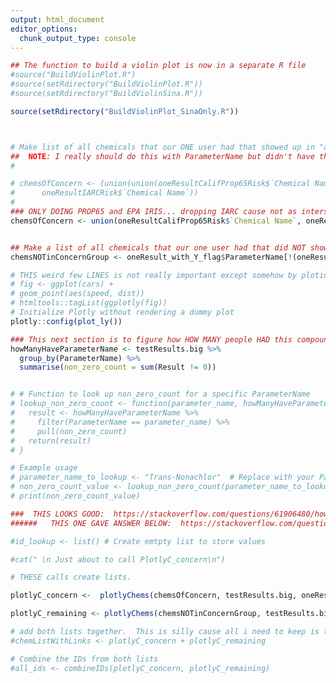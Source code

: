 ```yaml
---
output: html_document
editor_options: 
  chunk_output_type: console
---
```



```r
## The function to build a violin plot is now in a separate R file
#source("BuildViolinPlot.R")
#source(setRdirectory("BuildViolinPlot.R"))
#source(setRdirectory("BuildViolinSina.R"))

source(setRdirectory("BuildViolinPlot_SinaOnly.R"))



# Make list of all chemicals that our ONE user had that showed up in "any" of the databases
##  NOTE: I really should do this with ParameterName but didn't have that  handy... should fix
#

# chemsOfConcern <- (union(union(oneResultCalifProp65Risk$`Chemical Name`,oneResultEpaIris$`Chemical Name`),
#      oneResultIARCRisk$`Chemical Name`))
#
### ONLY DOING PROP65 and EPA IRIS... dropping IARC cause not as interseting?
chemsOfConcern <- union(oneResultCalifProp65Risk$`Chemical Name`, oneResultEpaIris$`Chemical Name`)


## Make a list of all chemicals that our one user had that did NOT show up in any of the databases x
chemsNOTinConcernGroup <- oneResult_with_Y_flag$ParameterName[!(oneResult_with_Y_flag$ParameterName %in% chemsOfConcern)]
```


```r
# THIS weird few LINES is not really important except somehow by ploting, but not including (include=FALSE) this enables the rest to work?
# fig <- ggplot(cars) +
# geom_point(aes(speed, dist))
# htmltools::tagList(ggplotly(fig))
# Initialize Plotly without rendering a dummy plot
plotly::config(plot_ly())

### This next section is to figure how HOW MANY people HAD this compound and how many didn't
howManyHaveParameterName <- testResults.big %>%
  group_by(ParameterName) %>%
  summarise(non_zero_count = sum(Result != 0))


# # Function to look up non_zero_count for a specific ParameterName
# lookup_non_zero_count <- function(parameter_name, howManyHaveParameterName) {
#   result <- howManyHaveParameterName %>%
#     filter(ParameterName == parameter_name) %>%
#     pull(non_zero_count)
#   return(result)
# }

# Example usage
# parameter_name_to_lookup <- "Trans-Nonachlor"  # Replace with your ParameterID
# non_zero_count_value <- lookup_non_zero_count(parameter_name_to_lookup, howManyHaveParameterName)
# print(non_zero_count_value)

###  THIS LOOKS GOOD:  https://stackoverflow.com/questions/61906480/how-to-display-ggplotly-plots-with-dynamically-created-tabs-and-for-loops
######   THIS ONE GAVE ANSWER BELOW:  https://stackoverflow.com/questions/61906480/how-to-display-ggplotly-plots-with-dynamically-created-tabs-and-for-loops


```


```r

#id_lookup <- list() # Create emtpty list to store values

#cat(" \n Just about to call PlotlyC_concern\n")

# THESE calls create lists.

plotlyC_concern <-  plotlyChems(chemsOfConcern, testResults.big, oneResultCalifProp65Risk, oneResultEpaIris, oneResultIARCRisk, chemSourceMitigation  , subject, howManyHaveParameterName, howManyWristbandsTested)

plotlyC_remaining <- plotlyChems(chemsNOTinConcernGroup, testResults.big, oneResultCalifProp65Risk, oneResultEpaIris, oneResultIARCRisk, chemSourceMitigation, subject, howManyHaveParameterName, howManyWristbandsTested)

# add both lists together.  This is silly cause all i need to keep is the IDs but... for now i'm keeping all
#chemListWithLinks <- plotlyC_concern + plotlyC_remaining

# Combine the IDs from both lists
#all_ids <- combineIDs(plotlyC_concern, plotlyC_remaining)


```

